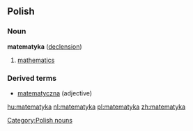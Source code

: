 ==Polish==
[[Category:Polish nouns]]
===Noun===
'''matematyka''' {{f}} ([[Wiktionary Appendix:Polish hard feminine noun declension|declension]])
# [[mathematics]]

===Derived terms===
* [[matematyczna]] (adjective)

[[hu:matematyka]]
[[nl:matematyka]]
[[pl:matematyka]]
[[zh:matematyka]]